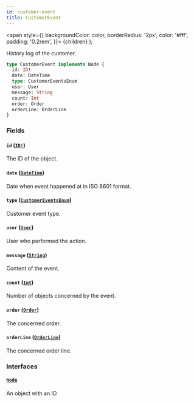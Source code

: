 ```yaml
---
id: customer-event
title: CustomerEvent
---
```


<span
style={{
      backgroundColor: color,
      borderRadius: '2px',
      color: '#fff',
      padding: '0.2rem',
    }}>
{children}
</span>
);

History log of the customer.

```graphql
type CustomerEvent implements Node {
  id: ID!
  date: DateTime
  type: CustomerEventsEnum
  user: User
  message: String
  count: Int
  order: Order
  orderLine: OrderLine
}
```

### Fields

#### `id` ([`ID!`](/api-reference/scalars/id.mdx))

The ID of the object.

#### `date` ([`DateTime`](/api-reference/scalars/date-time.mdx))

Date when event happened at in ISO 8601 format.

#### `type` ([`CustomerEventsEnum`](/api-reference/enums/customer-events-enum.mdx))

Customer event type.

#### `user` ([`User`](/api-reference/objects/user.mdx))

User who performed the action.

#### `message` ([`String`](/api-reference/scalars/string.mdx))

Content of the event.

#### `count` ([`Int`](/api-reference/scalars/int.mdx))

Number of objects concerned by the event.

#### `order` ([`Order`](/api-reference/objects/order.mdx))

The concerned order.

#### `orderLine` ([`OrderLine`](/api-reference/objects/order-line.mdx))

The concerned order line.

### Interfaces

#### [`Node`](/api-reference/interfaces/node.mdx)

An object with an ID
